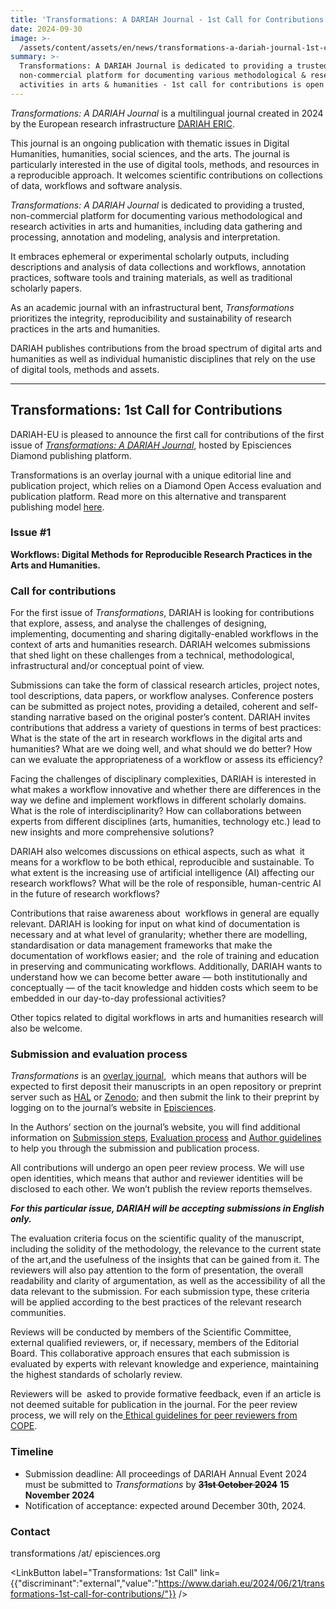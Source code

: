 ```yaml
---
title: 'Transformations: A DARIAH Journal - 1st Call for Contributions!'
date: 2024-09-30
image: >-
  /assets/content/assets/en/news/transformations-a-dariah-journal-1st-call-for-contributions/image.png
summary: >-
  Transformations: A DARIAH Journal is dedicated to providing a trusted,
  non-commercial platform for documenting various methodological & research
  activities in arts & humanities - 1st call for contributions is open!
---
```

*Transformations: A DARIAH Journal* is a multilingual journal created in 2024 by the European research infrastructure [DARIAH ERIC](https://www.dariah.eu/).

This journal is an ongoing publication with thematic issues in Digital Humanities, humanities, social sciences, and the arts. The journal is particularly interested in the use of digital tools, methods, and resources in a reproducible approach. It welcomes scientific contributions on collections of data, workflows and software analysis.

*Transformations: A DARIAH Journal* is dedicated to providing a trusted, non-commercial platform for documenting various methodological and research activities in arts and humanities, including data gathering and processing, annotation and modeling, analysis and interpretation.

It embraces ephemeral or experimental scholarly outputs, including descriptions and analysis of data collections and workflows, annotation practices, software tools and training materials, as well as traditional scholarly papers.

As an academic journal with an infrastructural bent, *Transformations* prioritizes the integrity, reproducibility and sustainability of research practices in the arts and humanities.

DARIAH publishes contributions from the broad spectrum of digital arts and humanities as well as individual humanistic disciplines that rely on the use of digital tools, methods and assets.

---

## **Transformations: 1st Call for Contributions**

DARIAH-EU is pleased to announce the first call for contributions of the first issue of [*Transformations: A DARIAH Journal*](https://transformations.episciences.org/), hosted by Episciences Diamond publishing platform.

Transformations is an overlay journal with a unique editorial line and publication project, which relies on a Diamond Open Access evaluation and publication platform. Read more on this alternative and transparent publishing model [here](https://www.dariah.eu/2024/02/29/introducing-the-dariah-overlay-journal-an-alternative-and-transparent-publishing-model/).

### **Issue #1**

**Workflows: Digital Methods for Reproducible Research Practices in the Arts and Humanities.**

### **Call for contributions**

For the first issue of *Transformations*, DARIAH is looking for contributions that explore, assess, and analyse the challenges of designing, implementing, documenting and sharing digitally-enabled workflows in the context of arts and humanities research. DARIAH welcomes submissions that shed light on these challenges from a technical, methodological, infrastructural and/or conceptual point of view.

Submissions can take the form of classical research articles, project notes, tool descriptions, data papers, or workflow analyses. Conference posters can be submitted as project notes, providing a detailed, coherent and self-standing narrative based on the original poster’s content. DARIAH invites contributions that address a variety of questions in terms of best practices: What is the state of the art in research workflows in the digital arts and humanities? What are we doing well, and what should we do better? How can we evaluate the appropriateness of a workflow or assess its efficiency?

Facing the challenges of disciplinary complexities, DARIAH is interested in what makes a workflow innovative and whether there are differences in the way we define and implement workflows in different scholarly domains. What is the role of interdisciplinarity? How can collaborations between experts from different disciplines (arts, humanities, technology etc.) lead to new insights and more comprehensive solutions?

DARIAH also welcomes discussions on ethical aspects, such as what  it means for a workflow to be both ethical, reproducible and sustainable. To what extent is the increasing use of artificial intelligence (AI) affecting our research workflows? What will be the role of responsible, human-centric AI in the future of research workflows?

Contributions that raise awareness about  workflows in general are equally relevant. DARIAH is looking for input on what kind of documentation is necessary and at what level of granularity; whether there are modelling, standardisation or data management frameworks that make the documentation of workflows easier; and  the role of training and education in preserving and communicating workflows. Additionally, DARIAH wants to understand how we can become better aware — both institutionally and conceptually — of the tacit knowledge and hidden costs which seem to be embedded in our day-to-day professional activities?

Other topics related to digital workflows in arts and humanities research will also be welcome.

### **Submission and evaluation process**

*Transformations* is an [overlay journal](https://dariahopen.hypotheses.org/1150),  which means that authors will be expected to first deposit their manuscripts in an open repository or preprint server such as [HAL](https://hal.science/DARIAH) or [Zenodo](https://zenodo.org/communities/dariah/records?q=\&l=list\&p=1\&s=10\&sort=newest); and then submit the link to their preprint by logging on to the journal’s website in [Episciences](https://transformations.episciences.org/).

In the Authors’ section on the journal’s website, you will find additional information on [Submission steps](https://transformations.episciences.org/page/submission-steps), [Evaluation process](https://transformations.episciences.org/page/evaluation-process) and [Author guidelines](https://transformations.episciences.org/page/author-guidelines) to help you through the submission and publication process.

All contributions will undergo an open peer review process. We will use open identities, which means that author and reviewer identities will be disclosed to each other. We won’t publish the review reports themselves.

***For this particular issue, DARIAH will be accepting submissions in English only.***

The evaluation criteria focus on the scientific quality of the manuscript, including the solidity of the methodology, the relevance to the current state of the art,and the usefulness of the insights that can be gained from it. The reviewers will also pay attention to the form of presentation, the overall readability and clarity of argumentation, as well as the accessibility of all the data relevant to the submission. For each submission type, these criteria will be applied according to the best practices of the relevant research communities.

Reviews will be conducted by members of the Scientific Committee, external qualified reviewers, or, if necessary, members of the Editorial Board. This collaborative approach ensures that each submission is evaluated by experts with relevant knowledge and experience, maintaining the highest standards of scholarly review.

Reviewers will be  asked to provide formative feedback, even if an article is not deemed suitable for publication in the journal. For the peer review process, we will rely on the[ Ethical guidelines for peer reviewers from COPE](https://publicationethics.org/sites/default/files/ethical-guidelines-peer-reviewers-cope.pdf).

### **Timeline**

* Submission deadline: All proceedings of DARIAH Annual Event 2024 must be submitted to *Transformations* by **~~31st October 2024~~** **15 November 2024**
* Notification of acceptance: expected around December 30th, 2024.

### **Contact**

transformations /at/ episciences.org

<LinkButton label="Transformations: 1st Call" link={{"discriminant":"external","value":"https://www.dariah.eu/2024/06/21/transformations-1st-call-for-contributions/"}} />
